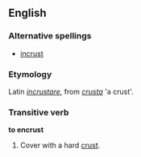 ==English==

===Alternative spellings===
*[[incrust]]

===Etymology===
Latin ''[[incrustare]]'', from ''[[crusta]]'' 'a crust'.

===Transitive verb===
'''to encrust'''
# Cover with a hard [[crust]].